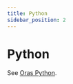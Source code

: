 ```yaml
---
title: Python
sidebar_position: 2
---
```



# Python

See [Oras Python](https://oras-project.github.io/oras-py/getting_started/user-guide.html).